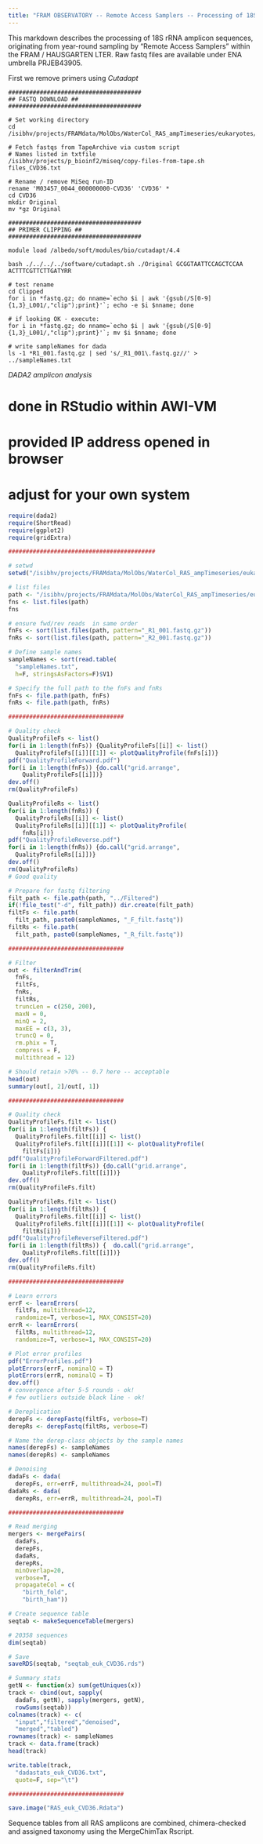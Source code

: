 ---
title: "FRAM OBSERVATORY -- Remote Access Samplers -- Processing of 18S rRNA amplicons (run CVD36)"
---

This markdown describes the processing of 18S rRNA amplicon sequences, originating from year-round sampling by "Remote Access Samplers" within the FRAM / HAUSGARTEN LTER. Raw fastq files are available under ENA umbrella PRJEB43905.  

First we remove primers using *Cutadapt*  

```{console}

######################################
## FASTQ DOWNLOAD ##
######################################

# Set working directory
cd /isibhv/projects/FRAMdata/MolObs/WaterCol_RAS_ampTimeseries/eukaryotes/
  
# Fetch fastqs from TapeArchive via custom script
# Names listed in txtfile
/isibhv/projects/p_bioinf2/miseq/copy-files-from-tape.sh files_CVD36.txt

# Rename / remove MiSeq run-ID 
rename 'M03457_0044_000000000-CVD36' 'CVD36' *
cd CVD36
mkdir Original 
mv *gz Original

######################################
## PRIMER CLIPPING ##
######################################

module load /albedo/soft/modules/bio/cutadapt/4.4

bash ./../../../software/cutadapt.sh ./Original GCGGTAATTCCAGCTCCAA ACTTTCGTTCTTGATYRR

# test rename
cd Clipped
for i in *fastq.gz; do nname=`echo $i | awk '{gsub(/S[0-9]{1,3}_L001/,"clip");print}'`; echo -e $i $nname; done

# if looking OK - execute:  
for i in *fastq.gz; do nname=`echo $i | awk '{gsub(/S[0-9]{1,3}_L001/,"clip");print}'`; mv $i $nname; done

# write sampleNames for dada
ls -1 *R1_001.fastq.gz | sed 's/_R1_001\.fastq.gz//' > ../sampleNames.txt

```

*DADA2 amplicon analysis*

# done in RStudio within AWI-VM
# provided IP address opened in browser
# adjust for your own system 

```{r, eval=F}

require(dada2)
require(ShortRead)
require(ggplot2)
require(gridExtra)

##########################################

# setwd 
setwd("/isibhv/projects/FRAMdata/MolObs/WaterCol_RAS_ampTimeseries/eukaryotes/CVD36")

# list files
path <- "/isibhv/projects/FRAMdata/MolObs/WaterCol_RAS_ampTimeseries/eukaryotes/CVD36/Clipped"
fns <- list.files(path)
fns

# ensure fwd/rev reads  in same order
fnFs <- sort(list.files(path, pattern="_R1_001.fastq.gz"))
fnRs <- sort(list.files(path, pattern="_R2_001.fastq.gz"))

# Define sample names
sampleNames <- sort(read.table(
  "sampleNames.txt", 
  h=F, stringsAsFactors=F)$V1)

# Specify the full path to the fnFs and fnRs
fnFs <- file.path(path, fnFs)
fnRs <- file.path(path, fnRs)

#################################

# Quality check
QualityProfileFs <- list()
for(i in 1:length(fnFs)) {QualityProfileFs[[i]] <- list()
  QualityProfileFs[[i]][[1]] <- plotQualityProfile(fnFs[i])}
pdf("QualityProfileForward.pdf")
for(i in 1:length(fnFs)) {do.call("grid.arrange", 
    QualityProfileFs[[i]])}
dev.off()
rm(QualityProfileFs)

QualityProfileRs <- list()
for(i in 1:length(fnRs)) {
  QualityProfileRs[[i]] <- list()
  QualityProfileRs[[i]][[1]] <- plotQualityProfile(
    fnRs[i])}
pdf("QualityProfileReverse.pdf")
for(i in 1:length(fnRs)) {do.call("grid.arrange", 
  QualityProfileRs[[i]])}
dev.off()
rm(QualityProfileRs)
# Good quality

# Prepare for fastq filtering
filt_path <- file.path(path, "../Filtered")
if(!file_test("-d", filt_path)) dir.create(filt_path)
filtFs <- file.path(
  filt_path, paste0(sampleNames, "_F_filt.fastq"))
filtRs <- file.path(
  filt_path, paste0(sampleNames, "_R_filt.fastq"))

#################################

# Filter 
out <- filterAndTrim(
  fnFs, 
  filtFs, 
  fnRs, 
  filtRs,
  truncLen = c(250, 200),
  maxN = 0,
  minQ = 2,
  maxEE = c(3, 3), 
  truncQ = 0, 
  rm.phix = T,
  compress = F,
  multithread = 12)

# Should retain >70% -- 0.7 here -- acceptable
head(out)
summary(out[, 2]/out[, 1])

#################################

# Quality check 
QualityProfileFs.filt <- list()
for(i in 1:length(filtFs)) {
  QualityProfileFs.filt[[i]] <- list()
  QualityProfileFs.filt[[i]][[1]] <- plotQualityProfile(
    filtFs[i])}
pdf("QualityProfileForwardFiltered.pdf")
for(i in 1:length(filtFs)) {do.call("grid.arrange", 
    QualityProfileFs.filt[[i]])}
dev.off()
rm(QualityProfileFs.filt)

QualityProfileRs.filt <- list()
for(i in 1:length(filtRs)) {
  QualityProfileRs.filt[[i]] <- list()
  QualityProfileRs.filt[[i]][[1]] <- plotQualityProfile(
    filtRs[i])}
pdf("QualityProfileReverseFiltered.pdf")
for(i in 1:length(filtRs)) {  do.call("grid.arrange", 
    QualityProfileRs.filt[[i]])}
dev.off()
rm(QualityProfileRs.filt)

#################################

# Learn errors 
errF <- learnErrors(
  filtFs, multithread=12, 
  randomize=T, verbose=1, MAX_CONSIST=20)
errR <- learnErrors(
  filtRs, multithread=12, 
  randomize=T, verbose=1, MAX_CONSIST=20)

# Plot error profiles
pdf("ErrorProfiles.pdf")
plotErrors(errF, nominalQ = T)
plotErrors(errR, nominalQ = T)
dev.off()
# convergence after 5-5 rounds - ok!
# few outliers outside black line - ok!

# Dereplication 
derepFs <- derepFastq(filtFs, verbose=T)
derepRs <- derepFastq(filtRs, verbose=T)

# Name the derep-class objects by the sample names
names(derepFs) <- sampleNames
names(derepRs) <- sampleNames

# Denoising
dadaFs <- dada(
  derepFs, err=errF, multithread=24, pool=T)
dadaRs <- dada(
  derepRs, err=errR, multithread=24, pool=T)

#################################

# Read merging
mergers <- mergePairs(
  dadaFs, 
  derepFs, 
  dadaRs,
  derepRs,
  minOverlap=20,
  verbose=T,
  propagateCol = c(
    "birth_fold", 
    "birth_ham"))

# Create sequence table
seqtab <- makeSequenceTable(mergers)

# 20358 sequences
dim(seqtab) 

# Save
saveRDS(seqtab, "seqtab_euk_CVD36.rds")

# Summary stats
getN <- function(x) sum(getUniques(x))
track <- cbind(out, sapply(
  dadaFs, getN), sapply(mergers, getN), 
  rowSums(seqtab))
colnames(track) <- c(
  "input","filtered","denoised",
  "merged","tabled")
rownames(track) <- sampleNames
track <- data.frame(track)
head(track)

write.table(track, 
  "dadastats_euk_CVD36.txt", 
  quote=F, sep="\t")

#################################

save.image("RAS_euk_CVD36.Rdata")

```

Sequence tables from all RAS amplicons are combined, chimera-checked and assigned taxonomy using the MergeChimTax Rscript.